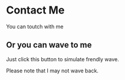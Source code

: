 
# Contact Me

You can toutch with me

## Or you can wave to me

Just click this button to simulate frendly wave.

<Wave />

Please note that I may not wave back.
